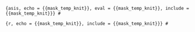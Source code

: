 ```{asis, echo = {{mask_temp_knit}}, eval = {{mask_temp_knit}}, include = {{mask_temp_knit}}}
# 
```

```{r, echo = {{mask_temp_knit}}, include = {{mask_temp_knit}}}
# 
```
